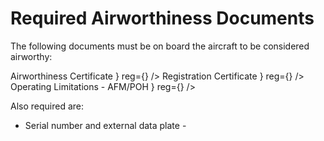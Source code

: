 

# Required Airworthiness Documents

The following documents must be on board the aircraft to be considered
airworthy:

<Acronym>
    <AcronymRow
        letter="A"
        title={
            <Link href="/topics/regulations/airworthiness/certificate">
                Airworthiness Certificate
            </Link>
        }
        reg={<Reg part="91.203" />}
    />
    <AcronymRow
        letter="R"
        title={
            <Link href="/topics/regulations/airworthiness/registration">
                Registration Certificate
            </Link>
        }
        reg={<Reg part="91.203" />}
    />
    <AcronymRow letter="R" title="Radio Station License" />
    <AcronymRow
        letter="O"
        title={
            <Link href="/topics/regulations/airworthiness/afms">
                Operating Limitations - AFM/POH
            </Link>
        }
        reg={<Reg part="91.9" />}
    />
    <AcronymRow letter="W" title="Weight and Balance information" />
</Acronym>

Also required are:

-   Serial number and external data plate - <Reg part="45.11" />
